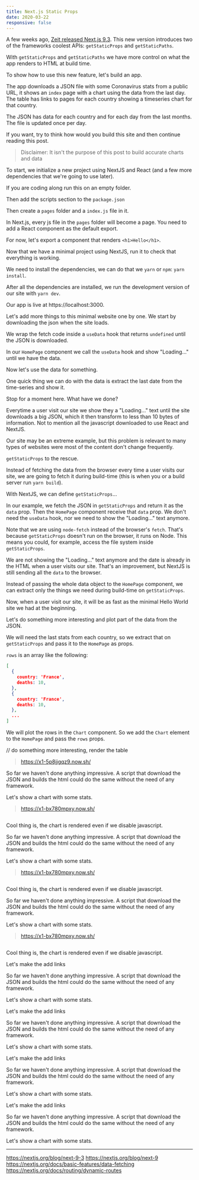```yaml
---
title: Next.js Static Props
date: 2020-03-22
responsive: false
---
```



<Hike views={views}>

<View />

A few weeks ago, [Zeit released Next.js 9.3](https://nextjs.org/blog/next-9-3). This new version introduces two of the frameworks coolest APIs: `getStaticProps` and `getStaticPaths`.

With `getStaticProps` and `getStaticPaths` we have more control on what the app renders to HTML at build time. 

To show how to use this new feature, let's build an app.

The app downloads a JSON file with some Coronavirus stats from a public URL, it shows an `index` page with a chart using the data from the last day. The table has links to pages for each country showing a timeseries chart for that country.


The JSON has data for each country and for each day from the last months. The file is updated once per day.

If you want, try to think how would you build this site and then continue reading this post.

> Disclaimer: It isn't the purpose of this post to build accurate charts and data

<View />

To start, we initialize a new project using NextJS and React (and a few more dependencies that we're going to use later). 

If you are coding along run this on an empty folder.

Then add the scripts section to the `package.json`

<View />

Then create a `pages` folder and a `index.js` file in it. 

In Next.js, every js file in the `pages` folder will become a page. You need to add a React component as the default export.

For now, let's export a component that renders `<h1>Hello</h1>`.

<View />

Now that we have a minimal project using NextJS, run it to check that everything is working.

We need to install the dependencies, we can do that we `yarn` or `npm`: `yarn install`.

After all the dependencies are installed, we run the development version of our site with `yarn dev`.


<View />

Our app is live at https://localhost:3000.

Let's add more things to this minimal website one by one. We start by downloading the json when the site loads.

<View />

We wrap the fetch code inside a `useData` hook that returns `undefined` until the JSON is downloaded.

In our `HomePage` component we call the `useData` hook and show "Loading..." until we have the data.

Now let's use the data for something. 

<View />

One quick thing we can do with the data is extract the last date from the time-series and show it. 

Stop for a moment here. What have we done?

Everytime a user visit our site we show they a "Loading..." text until the site downloads a big JSON, which it then transform to less than 10 bytes of information. Not to mention all the javascript downloaded to use React and NextJS.

Our site may be an extreme example, but this problem is relevant to many types of websites were most of the content don't change frequently.    

<View />

`getStaticProps` to the rescue.

Instead of fetching the data from the browser every time a user visits our site, we are going to fetch it during build-time (this is when you or a build server run `yarn build`).

With NextJS, we can define `getStaticProps`...

In our example, we fetch the JSON in `getStaticProps` and return it as the `data` prop. Then the `HomePage` component receive that `data` prop. We don't need the `useData` hook, nor we need to show the "Loading..." text anymore.

Note that we are using `node-fetch` instead of the browser's `fetch`. That's because `getStaticProps` doesn't run on the browser, it runs on Node. This means you could, for example, access the file system inside `getStaticProps`.

<View />

We are not showing the "Loading..." text anymore and the date is already in the HTML when a user visits our site. That's an improvement, but NextJS is still sending all the `data` to the browser.

Instead of passing the whole data object to the `HomePage` component, we can extract only the things we need during build-time on `getStaticProps`.

Now, when a user visit our site, it will be as fast as the minimal Hello World site we had at the beginning.

<View />

Let's do something more interesting and plot part of the data from the JSON.

We will need the last stats from each country, so we extract that on `getStaticProps` and pass it to the `HomePage` as props.

`rows` is an array like the following:

```json
[
  {
    country: 'France',
    deaths: 10,
  },
  {
    country: 'France',
    deaths: 10,
  },
  ...
]
```

<View />

We will plot the rows in the `Chart` component. So we add the `Chart` element to the `HomePage` and pass the `rows` props.

<View />

// do something more interesting, render the table

> https://x1-5p8jjgqz9.now.sh/

So far we haven't done anything impressive. A script that download the JSON and builds the html could do the same without the need of any framework.

Let's show a chart with some stats.

> https://x1-bx780mpxy.now.sh/

```jsx
```

Cool thing is, the chart is rendered even if we disable javascript.


<View />

So far we haven't done anything impressive. A script that download the JSON and builds the html could do the same without the need of any framework.

Let's show a chart with some stats.

> https://x1-bx780mpxy.now.sh/

```jsx
```

Cool thing is, the chart is rendered even if we disable javascript.


<View />

So far we haven't done anything impressive. A script that download the JSON and builds the html could do the same without the need of any framework.

Let's show a chart with some stats.

> https://x1-bx780mpxy.now.sh/

```jsx
```

Cool thing is, the chart is rendered even if we disable javascript.

<View />

Let's make the add links

So far we haven't done anything impressive. A script that download the JSON and builds the html could do the same without the need of any framework.

Let's show a chart with some stats.

<View />

Let's make the add links

So far we haven't done anything impressive. A script that download the JSON and builds the html could do the same without the need of any framework.

Let's show a chart with some stats.

<View />

Let's make the add links

So far we haven't done anything impressive. A script that download the JSON and builds the html could do the same without the need of any framework.

Let's show a chart with some stats.

<View />

Let's make the add links

So far we haven't done anything impressive. A script that download the JSON and builds the html could do the same without the need of any framework.

Let's show a chart with some stats.

---

https://nextjs.org/blog/next-9-3
https://nextjs.org/blog/next-9
https://nextjs.org/docs/basic-features/data-fetching
https://nextjs.org/docs/routing/dynamic-routes

</Hike>
